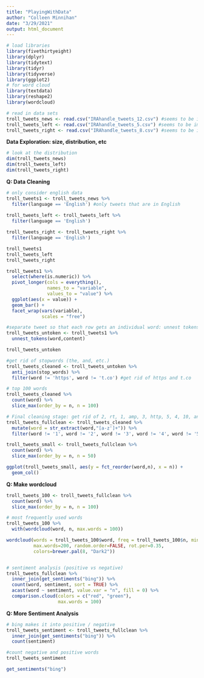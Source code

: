 ```yaml
---
title: "PlayingWithData"
author: "Colleen Minnihan"
date: "3/29/2021"
output: html_document
---
```


```r
# load libraries 
library(fivethirtyeight)
library(dplyr)
library(tidytext)
library(tidyr)
library(tidyverse)
library(ggplot2)
# for word cloud
library(textdata)
library(reshape2)
library(wordcloud)
```

```r
# read in data sets
troll_tweets_news <- read.csv("IRAhandle_tweets_12.csv") #seems to be imitating news sources
troll_tweets_left <- read.csv("IRAhandle_tweets_5.csv") #seems to be imitating the far left
troll_tweets_right <- read.csv("IRAhandle_tweets_8.csv") #seems to be imitating Trump supporters
```

**Data Exploration: size, distribution, etc**

```r
# look at the distribution
dim(troll_tweets_news)
dim(troll_tweets_left)
dim(troll_tweets_right)
```

**Q: Data Cleaning**

```r
# only consider english data 
troll_tweets1 <- troll_tweets_news %>%
  filter(language == 'English') #only tweets that are in English
  
troll_tweets_left <- troll_tweets_left %>%
  filter(language == 'English')

troll_tweets_right <- troll_tweets_right %>%
  filter(language == 'English')

troll_tweets1
troll_tweets_left
troll_tweets_right
```

```r
troll_tweets1 %>% 
  select(where(is.numeric)) %>% 
  pivot_longer(cols = everything(),
               names_to = "variable", 
               values_to = "value") %>% 
  ggplot(aes(x = value)) +
  geom_bar() +
  facet_wrap(vars(variable), 
             scales = "free")
```


```r
#separate tweet so that each row gets an individual word: unnest tokens
troll_tweets_untoken <- troll_tweets1 %>%
  unnest_tokens(word,content)

troll_tweets_untoken

#get rid of stopwords (the, and, etc.)
troll_tweets_cleaned <- troll_tweets_untoken %>%
  anti_join(stop_words) %>%
  filter(word != 'https', word != 't.co') #get rid of https and t.co

# top 100 words 
troll_tweets_cleaned %>%
  count(word) %>%
  slice_max(order_by = n, n = 100)
```

```r
# Final cleaning stage: get rid of 2, rt, 1, amp, 3, http, 5, 4, 10, and single letter words
troll_tweets_fullclean <- troll_tweets_cleaned %>%
  mutate(word = str_extract(word,"[a-z']+")) %>%
  filter(word != '1', word != '2', word != '3', word != '4', word != '5', word != '10', word != 'rt', word != 'amp', word != 'http', !(word %in% letters))
```

```r
troll_tweets_small <- troll_tweets_fullclean %>%
  count(word) %>%
  slice_max(order_by = n, n = 50)

ggplot(troll_tweets_small, aes(y = fct_reorder(word,n), x = n)) +
  geom_col()
```

**Q: Make wordcloud**
```r
troll_tweets_100 <- troll_tweets_fullclean %>%
  count(word) %>%
  slice_max(order_by = n, n = 100)

# most frequently used words
troll_tweets_100 %>%
  with(wordcloud(word, n, max.words = 100))

wordcloud(words = troll_tweets_100$word, freq = troll_tweets_100$n, min.freq = 1,
          max.words=200, random.order=FALSE, rot.per=0.35, 
          colors=brewer.pal(8, "Dark2"))


# sentiment analysis (positive vs negative)
troll_tweets_fullclean %>%
  inner_join(get_sentiments("bing")) %>%
  count(word, sentiment, sort = TRUE) %>%
  acast(word ~ sentiment, value.var = "n", fill = 0) %>%
  comparison.cloud(colors = c("red", "green"),
                   max.words = 100)

```

**Q: More Sentiment Analysis**

```r
# bing makes it into positive / negative
troll_tweets_sentiment <- troll_tweets_fullclean %>%
  inner_join(get_sentiments("bing")) %>%
  count(sentiment)

#count negative and positive words
troll_tweets_sentiment

get_sentiments("bing")
```




